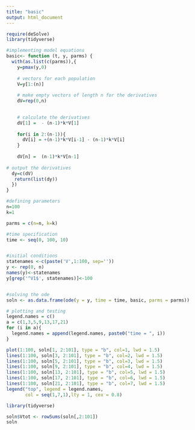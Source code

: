 ```yaml
---
title: "basic"
output: html_document
---
```


```r
require(deSolve)
library(tidyverse)

#implementing model equations
basic<- function (t, y, parms) {
  with(as.list(c(parms)),{
    y=pmax(y,0)
    
    # vectors for each population
    V=y[1:(n)] 
    
    # make empty vectors of length n for the derivatives
    dV=rep(0,n)

    
    # calculate the derivatives
    dV[1] =  - (n-1)*k*V[1]
    
    for(i in 2:(n-1)){
      dV[i] = +(n-1)*k*V[i-1] - (n-1)*k*V[i]
    }
    
    dV[n] =  (n-1)*k*V[n-1]
    
# output the derivatives
  dy=c(dV)
   return(list(dy))
  })
}

#defining parameters
n=100
k=1

parms = c(n=n, k=k)

#time specification 
time <- seq(0, 100, 10)


#initial conditions
statenames <-c(paste('V',1:100, sep=''))
y <- rep(0, n)
names(y)<-statenames
y[grep('^V1$', statenames)]<-100


#solving the ode
soln <- as.data.frame(ode(y = y, time = time, basic, parms = parms))

```


```r
# plotting and testing
legend.names = c()
a = c(1,3,5,9,13,17,21)
for (i in a){
  legend.names = append(legend.names, paste0("time = ", i))
}

plot(1:100, soln[1, 2:101], type = "b", col=1, lwd = 1.5)
lines(1:100, soln[3, 2:101], type = "b", col=2, lwd = 1.5)
lines(1:100, soln[5, 2:101], type = "b", col=3, lwd = 1.5)
lines(1:100, soln[9, 2:101], type = "b", col=4, lwd = 1.5)
lines(1:100, soln[13, 2:101], type = "b", col=5, lwd = 1.5)
lines(1:100, soln[17, 2:101], type = "b", col=6, lwd = 1.5)
lines(1:100, soln[21, 2:101], type = "b", col=7, lwd = 1.5)
legend("top", legend = legend.names,
       col = seq(1,7,1),lty = 1, cex = 0.8)


```
```r
library(tidyverse)

soln$Vtot <- rowSums(soln[,2:101])
soln
```





